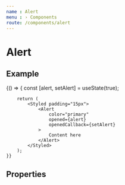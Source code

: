 ```yaml
---
name : Alert
menu : › Components
route: /components/alert
---
```




# Alert


## Example

<Playground>
    {() => {
        const [alert, setAlert] = useState(true);

        return (
            <Styled padding="15px">
                <Alert
                    color="primary"
                    opened={alert}
                    openedCallback={setAlert}
                >
                    Content here
                </Alert>
            </Styled>
        );
    }}
</Playground>


## Properties

<Props of={Alert} />
<Props of={Styled} />
